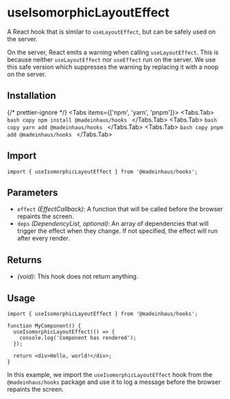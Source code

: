 # useIsomorphicLayoutEffect

A React hook that is similar to `useLayoutEffect`, but can be safely used on the server.

On the server, React emits a warning when calling `useLayoutEffect`. This is because neither `useLayoutEffect` nor `useEffect` run on the server. We use this safe version which suppresses the warning by replacing it with a noop on the server.

## Installation


{/* prettier-ignore */}
<Tabs items={['npm', 'yarn', 'pnpm']}>
    <Tabs.Tab>
        ```bash copy
        npm install @madeinhaus/hooks
        ```
    </Tabs.Tab>
    <Tabs.Tab>
        ```bash copy
        yarn add @madeinhaus/hooks
        ```
    </Tabs.Tab>
    <Tabs.Tab>
        ```bash copy
        pnpm add @madeinhaus/hooks
        ```
    </Tabs.Tab>
</Tabs>

## Import

```tsx copy
import { useIsomorphicLayoutEffect } from '@madeinhaus/hooks';
```

## Parameters

- `effect` _(EffectCallback)_: A function that will be called before the browser repaints the screen.
- `deps` _(DependencyList, optional)_: An array of dependencies that will trigger the effect when they change. If not specified, the effect will run after every render.

## Returns

- _(void)_: This hook does not return anything.

## Usage

```tsx copy
import { useIsomorphicLayoutEffect } from '@madeinhaus/hooks';

function MyComponent() {
  useIsomorphicLayoutEffect(() => {
    console.log('Component has rendered');
  });

  return <div>Hello, world!</div>;
}
```

In this example, we import the `useIsomorphicLayoutEffect` hook from the `@madeinhaus/hooks` package and use it to log a message before the browser repaints the screen.
